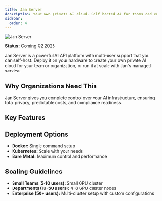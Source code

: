 ```yaml
---
title: Jan Server
description: Your own private AI cloud. Self-hosted AI for teams and enterprises.
sidebar:
  order: 4
---
```



![Jan Server](../../../assets/jan-server.png)

**Status:** Coming Q2 2025

Jan Server is a powerful AI API platform with multi-user support that you can self-host. Deploy it on your hardware to create your own private AI cloud for your team or organization, or run it at scale with Jan's managed service.

## Why Organizations Need This

Jan Server gives you complete control over your AI infrastructure, ensuring total privacy, predictable costs, and compliance readiness.

## Key Features

<CardGrid>
  <Card title="Multi-User Support" icon="users" />
  <Card title="Enterprise Authentication" icon="shield" />
  <Card title="Flexible Deployment" icon="setting" />
  <Card title="Admin Dashboard" icon="laptop" />
  <Card title="Team Knowledge Sharing" icon="group" />
  <Card title="Same API as Desktop" icon="code" />
</CardGrid>

## Deployment Options
- **Docker:** Single command setup
- **Kubernetes:** Scale with your needs
- **Bare Metal:** Maximum control and performance

## Scaling Guidelines
- **Small Teams (5-10 users):** Small GPU cluster
- **Departments (10-50 users):** 4-8 GPU cluster nodes
- **Enterprise (50+ users):** Multi-cluster setup with custom configurations